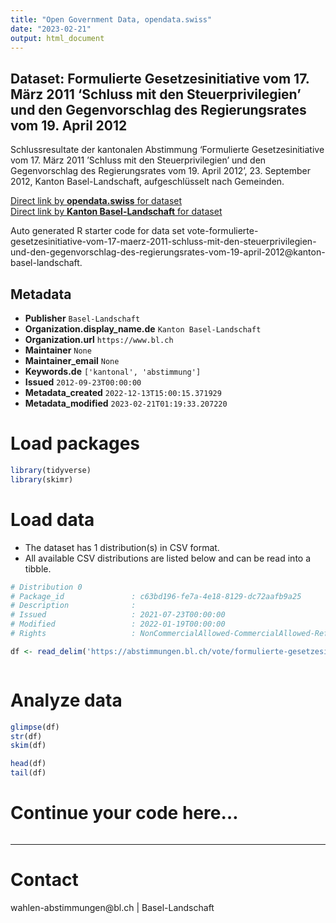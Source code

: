 ```yaml
---
title: "Open Government Data, opendata.swiss"
date: "2023-02-21"
output: html_document
---
```


## Dataset: Formulierte Gesetzesinitiative vom 17. März 2011 'Schluss mit den Steuerprivilegien' und den Gegenvorschlag des Regierungsrates vom 19. April 2012

Schlussresultate der kantonalen Abstimmung 'Formulierte Gesetzesinitiative vom 17. März 2011 'Schluss mit den Steuerprivilegien' und den Gegenvorschlag des Regierungsrates vom 19. April 2012', 23. September 2012, Kanton Basel-Landschaft, aufgeschlüsselt nach Gemeinden.

[Direct link by **opendata.swiss** for dataset](https://opendata.swiss/de/dataset/formulierte-gesetzesinitiative-vom-17-marz-2011-schluss-mit-den-steuerprivilegien-und-den-2012)<br>
[Direct link by **Kanton Basel-Landschaft** for dataset](https://abstimmungen.bl.ch/vote/formulierte-gesetzesinitiative-vom-17-maerz-2011-schluss-mit-den-steuerprivilegien-und-den-gegenvorschlag-des-regierungsrates-vom-19-april-2012/data)

Auto generated R starter code for data set vote-formulierte-gesetzesinitiative-vom-17-maerz-2011-schluss-mit-den-steuerprivilegien-und-den-gegenvorschlag-des-regierungsrates-vom-19-april-2012@kanton-basel-landschaft.

## Metadata

- **Publisher** `Basel-Landschaft`
- **Organization.display_name.de** `Kanton Basel-Landschaft`
- **Organization.url** `https://www.bl.ch`
- **Maintainer** `None`
- **Maintainer_email** `None`
- **Keywords.de** `['kantonal', 'abstimmung']`
- **Issued** `2012-09-23T00:00:00`
- **Metadata_created** `2022-12-13T15:00:15.371929`
- **Metadata_modified** `2023-02-21T01:19:33.207220`


# Load packages

```r

library(tidyverse)
library(skimr)

```

# Load data

-   The dataset has 1 distribution(s) in CSV format.
-   All available CSV distributions are listed below and can be read into a tibble.

```r

# Distribution 0
# Package_id               : c63bd196-fe7a-4e18-8129-dc72aafb9a25
# Description              : 
# Issued                   : 2021-07-23T00:00:00
# Modified                 : 2022-01-19T00:00:00
# Rights                   : NonCommercialAllowed-CommercialAllowed-ReferenceRequired

df <- read_delim('https://abstimmungen.bl.ch/vote/formulierte-gesetzesinitiative-vom-17-maerz-2011-schluss-mit-den-steuerprivilegien-und-den-gegenvorschlag-des-regierungsrates-vom-19-april-2012/data-csv')



```

# Analyze data

```r

glimpse(df)
str(df)
skim(df)

head(df)
tail(df)

```

# Continue your code here...

```r

```

------------------------------------------------------------------------

# Contact

wahlen-abstimmungen@bl.ch | Basel-Landschaft
